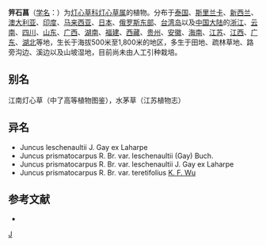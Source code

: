 {{Speciesbox 
| taxon = Juncus prismatocarpus
| authority = R. Br.
| subdivision_ranks =[[亚种|亚种]]
| subdivision =
* 笄石菖 ''J. p.'' subsp. ''prismatocarpus''
* [[圆柱叶灯心草|圆柱叶灯心草]] ''J. p.'' subsp. ''teretifolius''
}}

'''笄石菖'''（[[学名|学名]]：{{lang|la|''Juncus prismatocarpus''}}）为[[灯心草科|灯心草科]][[灯心草属|灯心草属]]的植物。分布于[[泰国|泰国]]、[[斯里兰卡|斯里兰卡]]、[[新西兰|新西兰]]、[[澳大利亚|澳大利亚]]、[[印度|印度]]、[[马来西亚|马来西亚]]、[[日本|日本]]、[[俄罗斯东部|俄罗斯东部]]、[[台湾岛|台湾岛]]以及[[中国大陆|中国大陆]]的[[浙江|浙江]]、[[云南|云南]]、[[四川|四川]]、[[山东|山东]]、[[广西|广西]]、[[湖南|湖南]]、[[福建|福建]]、[[西藏|西藏]]、[[贵州|贵州]]、[[安徽|安徽]]、[[海南|海南]]、[[江苏|江苏]]、[[江西|江西]]、[[广东|广东]]、[[湖北|湖北]]等地，生长于海拔500米至1,800米的地区，多生于田地、疏林草地、路旁沟边、溪边以及山坡湿地，目前尚未由人工引种栽培。

== 别名 ==
江南灯心草（中了高等植物图鉴），水茅草（江苏植物志）

== 异名 ==
* Juncus leschenaultii J. Gay ex Laharpe
* Juncus prismatocarpus R. Br. var. leschenaultii (Gay) Buch.
* Juncus prismatocarpus R. Br. var. leschenaultii J. Gay ex Laharpe
* Juncus prismatocarpus R. Br. var. teretifolius [[吴国芳|K. F. Wu]]

== 参考文献 ==
<div class="references-small">
* {{cite web| url =http://www.bioinfo.cn/db05/KmzwSpecies.php?action=view&id=11553| title =笄石菖(原亚种)| work =《中国高等植物数据库全库》| publisher =中国科学院微生物研究所| author =昆明植物研究所| accessdate =2009-02-24| deadurl =yes| archiveurl =https://web.archive.org/web/20160305055516/http://www.bioinfo.cn/db05/KmzwSpecies.php?action=view&id=11553| archivedate =2016-03-05}}
</div>
{{Taxonbar|from=Q15227650}}

[[Category:灯心草属|J]]


{{植物小作品}}